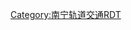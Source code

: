 {{Routemap|inline=<includeonly>1</includeonly>
|title=南宁轨道交通1号线|title-bg=#{{南宁轨道交通颜色|1}}|title-color=white
|map=
uKDSTaq\utdSTRaq\utKRW+r\d\~~ ~~[[西乡塘停车场]]
utBHF~~ ~~[[石埠站]]
utBHF~~ ~~[[南职院站]]
utBHF~~ ~~[[鹏飞路站]]
utBHF~~ ~~[[西乡塘客运站 (地铁)|西乡塘客运站]]
utBHF~~ ~~[[民族大学站]]
dWASSERq\utKRZW\dWASSERq~~ ~~ ~~ ~~下穿[[相思湖]]
utBHF~~ ~~[[清川站]]
utBHF~~ ~~[[动物园站 (南宁)|动物园站]]
dWASSERq\utKRZW\dWASSERq~~ ~~ ~~ ~~下穿[[心圩江]]
utBHF~~ ~~[[鲁班路站 (南宁)|鲁班路站]]
HUBrg\utBHF!~HUBeq\~~ ~~[[广西大学站]]
uextdCONTgq\uextBHFq!~HUBe\uetKRZt\uextCONTfq\d~~ ~~ ~~换乘{{南宁轨道交通线路名|5|c}}
utSTR~~ ~~ ~~ ~~{{rmri|l}} [[那洪站]] – [[三塘站 (南宁)|三塘站]] {{rmri|r}}
utBHF~~ ~~[[白苍岭站]]
\d\utvSTR-STR+l\utCONTfq~~ ~~ ~~ ~~[[西津站]] {{rmri|r}}
d\CONTgq\utvSTR!~lvBHF\CONTfq~~ ~~ ~~ ~~下穿[[南宁火车站|火车站]]、[[湘桂铁路]]
LDER\utvINT\d~~ ~~[[南宁火车站 (地铁)|火车站]]~~换乘{{南宁轨道交通线路名|2|c}}
d\dWASSERq\utvKRZW\dWASSERq~~ ~~ ~~ ~~下穿[[朝阳溪]]
uextCONTgq\uextBHFq!~HUBa\uetvKRZt\uextCONTfq\d~~ ~~换乘{{南宁轨道交通线路名|7|c}}
d\HUB\utvSTR\~~ ~~ ~~ ~~{{rmri|l}} [[邕津站]] – [[六村站]] {{rmri|r}}
HUBlf\utvINT!~HUBq\dHUBe@gq~~ ~~[[朝阳广场站]]~~换乘{{南宁轨道交通线路名|2|c}}
d\utCONTgq\utSTRq\utdSTR!~utdSTRq\utdSTRr\\~~ ~~ ~~ ~~{{rmri|l}} [[玉洞站]]
utBHF~~ ~~[[新民路站]]
utBHF~~ ~~[[民族广场站 (南宁)|民族广场站]]
utBHF~~ ~~[[麻村站]]
dWASSERq\utKRZW\dWASSERq~~ ~~ ~~ ~~下穿[[南宁南湖|南湖]]
utBHF~~ ~~[[南湖站 (南宁)|南湖站]]
HUBrg\utBHF!~HUBeq\~~ ~~[[金湖广场站]]
utdCONTgq\utBHFq!~HUBe\utKRZt\utCONTfq\d~~ ~~ ~~换乘{{南宁轨道交通线路名|3|c}}
utSTR~~ ~~ ~~ ~~{{rmri|l}} [[科园大道站]] – [[平乐大道站]] {{rmri|r}}
dWASSERq\utKRZW\dWASSERq~~ ~~ ~~ ~~下穿[[民歌湖]]
utBHF~~ ~~[[会展中心站 (南宁市)|會展中心站]]
utBHF~~ ~~[[万象城站]]
utBHF~~ ~~[[东盟商务区站]]
utBHF~~ ~~[[凤岭站]]
uextCONTgq\uetvSTR+r-STR\d\~~ ~~ ~~ ~~{{rmri|l}} [[石埠南站]]
utvexINT-INT\d~~ ~~[[埌东客运站 (地铁)|埌东客运站]]~~换乘{{南宁轨道交通线路名|6|c}}
uextCONTgq\uetvSTRr-STR\d\~~ ~~ ~~ ~~{{rmri|l}} [[六律站]]
utBHF~~ ~~[[百花岭站]]
uKDSTaq\utSTRaq\utABZgr+r\\~~ ~~[[屯里车辆段|屯-{}-里车辆段]]
utBHF~~ ~~[[佛子岭站]]
LDER\utKBHFe!~HUBa\~~ ~~[[南宁东站|火车东站]]~~换乘{{南宁轨道交通线路名|7|c}}
uextCONTgq\uextBHFq!~HUB\uextCONTfq~~ ~~ ~~ ~~{{rmri|l}} [[邕津站]] – [[六村站]] {{rmri|r}}
CONTgq\BHFq!~HUBe\CONTfq~~ ~~ ~~ ~~[[南广铁路]]、[[南钦铁路]]

|bottom={{navbar|mini=1|南宁轨道交通1号线RDT}}
}}<noinclude>

{{Rdt intro|[[南宁轨道交通1号线]]}}

[[Category:南宁轨道交通RDT]]
</noinclude>